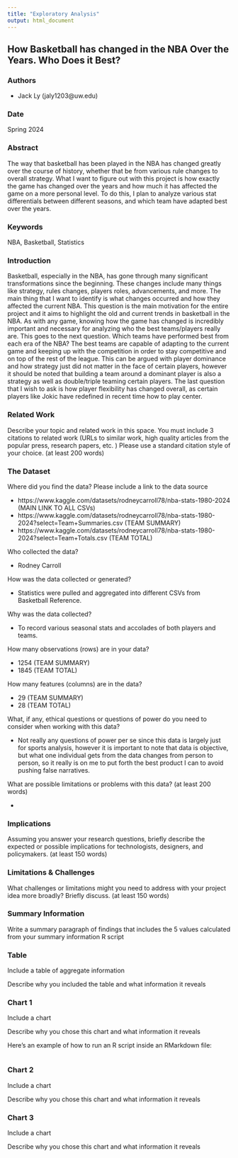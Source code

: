 ```yaml
---
title: "Exploratory Analysis"
output: html_document
---
```


## How Basketball has changed in the NBA Over the Years. Who Does it Best?

### Authors

- Jack Ly (jaly1203@uw.edu)

### Date

Spring 2024

### Abstract

The way that basketball has been played in the NBA has changed greatly over the course of history, whether that be from various rule changes to overall strategy. What I want to figure out with this project is how exactly the game has changed over the years and how much it has affected the game on a more personal level. To do this, I plan to analyze various stat differentials between different seasons, and which team have adapted best over the years.

### Keywords

NBA, Basketball, Statistics

### Introduction  

Basketball, especially in the NBA, has gone through many significant transformations since the beginning. These changes include many things like strategy, rules changes, players roles, advancements, and more. The main thing that I want to identify is what changes occurred and how they affected the current NBA. This question is the main motivation for the entire project and it aims to highlight the old and current trends in basketball in the NBA. As with any game, knowing how the game has changed is incredibly important and necessary for analyzing who the best teams/players really are. This goes to the next question. Which teams have performed best from each era of the NBA? The best teams are capable of adapting to the current game and keeping up with the competition in order to stay competitive and on top of the rest of the league. This can be argued with player dominance and how strategy just did not matter in the face of certain players, however it should be noted that building a team around a dominant player is also a strategy as well as double/triple teaming certain players. The last question that I wish to ask is how player flexibility has changed overall, as certain players like Jokic have redefined in recent time how to play center.

### Related Work  

Describe your topic and related work in this space. You must include 3 citations to related work (URLs to similar work, high quality articles from the popular press, research papers, etc. ) Please use a standard citation style of your choice. (at least 200 words)

### The Dataset

Where did you find the data? Please include a link to the data source  

- https://www.kaggle.com/datasets/rodneycarroll78/nba-stats-1980-2024 (MAIN LINK TO ALL CSVs)
- https://www.kaggle.com/datasets/rodneycarroll78/nba-stats-1980-2024?select=Team+Summaries.csv (TEAM SUMMARY)
- https://www.kaggle.com/datasets/rodneycarroll78/nba-stats-1980-2024?select=Team+Totals.csv (TEAM TOTAL)

Who collected the data?  

- Rodney Carroll

How was the data collected or generated?  

- Statistics were pulled and aggregated into different CSVs from Basketball Reference.

Why was the data collected?  

- To record various seasonal stats and accolades of both players and teams.

How many observations (rows) are in your data?  

- 1254 (TEAM SUMMARY)
- 1845 (TEAM TOTAL)

How many features (columns) are in the data?  

- 29 (TEAM SUMMARY)
- 28 (TEAM TOTAL)

What, if any, ethical questions or questions of power do you need to consider when working with this data?  

- Not really any questions of power per se since this data is largely just for sports analysis, however it is important to note that data is objective, but what one individual gets from the data changes from person to person, so it really is on me to put forth the best product I can to avoid pushing false narratives.

What are possible limitations or problems with this data?   (at least 200 words)

- 

### Implications

Assuming you answer your research questions, briefly describe the expected or possible implications for technologists, designers, and policymakers. (at least 150 words)

### Limitations & Challenges
What challenges or limitations might you need to address with your project idea more broadly? Briefly discuss. (at least 150 words)

### Summary Information

Write a summary paragraph of findings that includes the 5 values calculated from your summary information R script

### Table

Include a table of aggregate information

Describe why you included the table and what information it reveals

### Chart 1

Include a chart

Describe why you chose this chart and what information it reveals

Here's an example of how to run an R script inside an RMarkdown file:

``````r
``````

### Chart 2

Include a chart

Describe why you chose this chart and what information it reveals

### Chart 3

Include a chart

Describe why you chose this chart and what information it reveals

